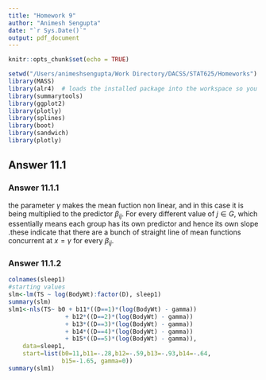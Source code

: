 ```yaml
---
title: "Homework 9"
author: "Animesh Sengupta"
date: "`r Sys.Date()`"
output: pdf_document
---
```


```r
knitr::opts_chunk$set(echo = TRUE)
```


```r

setwd("/Users/animeshsengupta/Work Directory/DACSS/STAT625/Homeworks") 
library(MASS)
library(alr4)  # loads the installed package into the workspace so you can use it
library(summarytools)
library(ggplot2)
library(plotly)
library(splines)
library(boot)
library(sandwich)
library(plotly)
```

## Answer 11.1

### Answer 11.1.1
the parameter $\gamma$ makes the mean fuction non linear, and in this case it is being multiplied to the predictor $\beta_{ij}$. For every different value of $j \in G$, which essentially means each group has its own predictor and hence its own slope .these indicate that there are a bunch of straight line of mean functions concurrent at $x=\gamma$ for every $\beta_{ij}$.

### Answer 11.1.2
```r
colnames(sleep1)
#starting values
slm<-lm(TS ~ log(BodyWt):factor(D), sleep1)
summary(slm)
slm1<-nls(TS~ b0 + b11*((D==1)*(log(BodyWt) - gamma))
                + b12*((D==2)*(log(BodyWt) - gamma))
                + b13*((D==3)*(log(BodyWt) - gamma))
                + b14*((D==4)*(log(BodyWt) - gamma))
                + b15*((D==5)*(log(BodyWt) - gamma)),
    data=sleep1,
    start=list(b0=11,b11=-.28,b12=-.59,b13=-.93,b14=-.64,
               b15=-1.65, gamma=0))
summary(slm1)
```